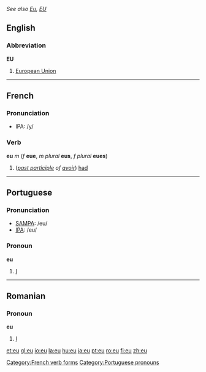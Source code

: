 ''See also [[Eu]], [[EU]]''
==English==
===Abbreviation===
'''EU'''

#[[European Union]]

----
==French==
===Pronunciation===
*IPA: /y/

===Verb===
'''eu''' ''m'' (''f'' '''eue''', ''m plural'' '''eus''', ''f plural'' '''eues''')

#(''[[past participle]] of [[avoir]]'') [[had]]
[[Category:French verb forms]]
----
==Portuguese==
===Pronunciation===
*[[w:SAMPA|SAMPA]]: /eu/
*[[w:IPA|IPA]]: /eu/

===Pronoun===
'''eu'''

# [[I]]

----
==Romanian==
===Pronoun===
'''eu'''

#[[I]]

[[Category:Portuguese pronouns]]

[[et:eu]]
[[gl:eu]]
[[io:eu]]
[[la:eu]]
[[hu:eu]]
[[ja:eu]]
[[pt:eu]]
[[ro:eu]]
[[fi:eu]]
[[zh:eu]]